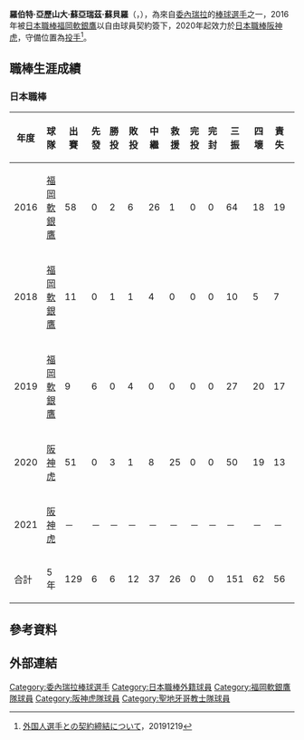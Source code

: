 {{spanish name 2|蘇亞瑞茲|蘇貝羅}}
{{Infobox NPB player|
|name=羅伯特·蘇亞瑞茲<br>Robert Suarez|
|image=Hawks-Robert_Suarez_2016.jpg|
|width=300|
|position=投手|
|team=聖地牙哥教士|
|number=75|
|bats=右|
|throws=右|
|birthdate={{birth_date_and_age|1991|3|1|mf=y}}|
|birthplace={{VEN}}
|debutleague=日本職棒
|debutdate=4月10日
|debutyear=2016年
|debutteam=福岡軟銀鷹
|statyear=2021年球季
|stat1label=勝投－敗投
|stat1value=7－13
|stat2label=中繼－救援
|stat2value=37－51
|stat3label=三振
|stat3value=182
|stat4label=防禦率
|stat4value=3.13
|teams=<nowiki></nowiki> 
'''NPB'''
*[[福岡軟銀鷹|福岡軟銀鷹]]（2016年－2019年）
*[[阪神虎|阪神虎]]（2020年－）
}}

'''羅伯特·亞歷山大·蘇亞瑞茲·蘇貝羅'''（{{lang-es|Robert Alexander Suárez Subero}}，{{bd|1991年|3月1日}}），為來自[[委內瑞拉|委內瑞拉]]的[[棒球|棒球]][[選手|選手]]之一，2016年被[[日本職棒|日本職棒]][[福岡軟銀鷹|福岡軟銀鷹]]以自由球員契約簽下，2020年起效力於[[日本職棒|日本職棒]][[阪神虎|阪神虎]]，守備位置為[[投手|投手]]<ref>[https://hanshintigers.jp/news/topics/info_6641.html 外国人選手との契約締結について]，20191219</ref>。


==職棒生涯成績==
===日本職棒===
{|border=1 width="800px"
|- align="center"
!年度!!球隊!!出賽!!先發!!勝投!!敗投!!中繼!!救援!!完投!!完封!!三振!!四壞!!責失!!投球局數!!自責分率!!被上壘率
|- align="center"
|2016||[[福岡軟銀鷹|福岡軟銀鷹]]||58||0||2||6||26||1||0||0||64||18||19||53.2||3.19||1.25
|- align="center"
|2018||[[福岡軟銀鷹|福岡軟銀鷹]]||11||0||1||1||4||0||0||0||10||5||7||10.0||6.30||2.00
|- align="center"
|2019||[[福岡軟銀鷹|福岡軟銀鷹]]||9||6||0||4||0||0||0||0||27||20||17||26.2||5.47||1.80
|- align="center"
|2020||[[阪神虎|阪神虎]]||51||0||3||1||8||25||0||0||50||19||13||52.1||2.24||1.05
|- align=middle
|2021||[[阪神虎|阪神虎]]||－||－||－||－||－||－||－||－||－||－||－||－||－||－
|- align=center style="background:#000;color:#fff" align=middle 
!合計!!5年!!129||6||6||12||37||26||0||0||151||62||56||142.2||3.53||1.33
|}

== 參考資料 ==
{{reflist}}

==外部連結==
{{台灣棒球維基館}}
{{聖地牙哥教士隊當前登錄名單}}
{{中央聯盟最多救援投手}}
{{DEFAULTSORT:Robert Suarez}}
[[Category:委內瑞拉棒球選手|Category:委內瑞拉棒球選手]]
[[Category:日本職棒外籍球員|Category:日本職棒外籍球員]]
[[Category:福岡軟銀鷹隊球員|Category:福岡軟銀鷹隊球員]]
[[Category:阪神虎隊球員|Category:阪神虎隊球員]]
[[Category:聖地牙哥教士隊球員|Category:聖地牙哥教士隊球員]]